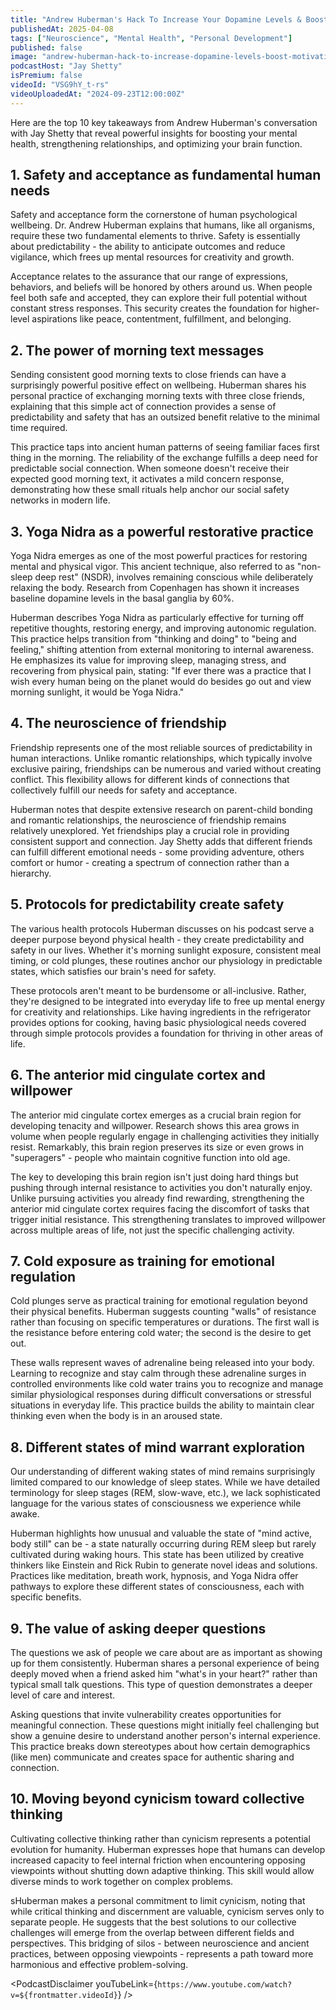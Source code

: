 ```yaml
---
title: "Andrew Huberman's Hack To Increase Your Dopamine Levels & Boost Motivation By 60%"
publishedAt: 2025-04-08
tags: ["Neuroscience", "Mental Health", "Personal Development"]
published: false
image: "andrew-huberman-hack-to-increase-dopamine-levels-boost-motivation.jpg"
podcastHost: "Jay Shetty"
isPremium: false
videoId: "VSG9hY_t-rs"
videoUploadedAt: "2024-09-23T12:00:00Z"
---
```



<PodcastSummaryPageLayout frontmatter={frontmatter}>

Here are the top 10 key takeaways from Andrew Huberman's conversation with Jay Shetty that reveal powerful insights for boosting your mental health, strengthening relationships, and optimizing your brain function.

## 1. Safety and acceptance as fundamental human needs

Safety and acceptance form the cornerstone of human psychological wellbeing. Dr. Andrew Huberman explains that humans, like all organisms, require these two fundamental elements to thrive. Safety is essentially about predictability - the ability to anticipate outcomes and reduce vigilance, which frees up mental resources for creativity and growth.

Acceptance relates to the assurance that our range of expressions, behaviors, and beliefs will be honored by others around us. When people feel both safe and accepted, they can explore their full potential without constant stress responses. This security creates the foundation for higher-level aspirations like peace, contentment, fulfillment, and belonging.

## 2. The power of morning text messages

Sending consistent good morning texts to close friends can have a surprisingly powerful positive effect on wellbeing. Huberman shares his personal practice of exchanging morning texts with three close friends, explaining that this simple act of connection provides a sense of predictability and safety that has an outsized benefit relative to the minimal time required.

This practice taps into ancient human patterns of seeing familiar faces first thing in the morning. The reliability of the exchange fulfills a deep need for predictable social connection. When someone doesn't receive their expected good morning text, it activates a mild concern response, demonstrating how these small rituals help anchor our social safety networks in modern life.

## 3. Yoga Nidra as a powerful restorative practice

Yoga Nidra emerges as one of the most powerful practices for restoring mental and physical vigor. This ancient technique, also referred to as "non-sleep deep rest" (NSDR), involves remaining conscious while deliberately relaxing the body. Research from Copenhagen has shown it increases baseline dopamine levels in the basal ganglia by 60%.

Huberman describes Yoga Nidra as particularly effective for turning off repetitive thoughts, restoring energy, and improving autonomic regulation. This practice helps transition from "thinking and doing" to "being and feeling," shifting attention from external monitoring to internal awareness. He emphasizes its value for improving sleep, managing stress, and recovering from physical pain, stating: "If ever there was a practice that I wish every human being on the planet would do besides go out and view morning sunlight, it would be Yoga Nidra."

## 4. The neuroscience of friendship

Friendship represents one of the most reliable sources of predictability in human interactions. Unlike romantic relationships, which typically involve exclusive pairing, friendships can be numerous and varied without creating conflict. This flexibility allows for different kinds of connections that collectively fulfill our needs for safety and acceptance.

Huberman notes that despite extensive research on parent-child bonding and romantic relationships, the neuroscience of friendship remains relatively unexplored. Yet friendships play a crucial role in providing consistent support and connection. Jay Shetty adds that different friends can fulfill different emotional needs - some providing adventure, others comfort or humor - creating a spectrum of connection rather than a hierarchy.

## 5. Protocols for predictability create safety

The various health protocols Huberman discusses on his podcast serve a deeper purpose beyond physical health - they create predictability and safety in our lives. Whether it's morning sunlight exposure, consistent meal timing, or cold plunges, these routines anchor our physiology in predictable states, which satisfies our brain's need for safety.

These protocols aren't meant to be burdensome or all-inclusive. Rather, they're designed to be integrated into everyday life to free up mental energy for creativity and relationships. Like having ingredients in the refrigerator provides options for cooking, having basic physiological needs covered through simple protocols provides a foundation for thriving in other areas of life.

## 6. The anterior mid cingulate cortex and willpower

The anterior mid cingulate cortex emerges as a crucial brain region for developing tenacity and willpower. Research shows this area grows in volume when people regularly engage in challenging activities they initially resist. Remarkably, this brain region preserves its size or even grows in "superagers" - people who maintain cognitive function into old age.

The key to developing this brain region isn't just doing hard things but pushing through internal resistance to activities you don't naturally enjoy. Unlike pursuing activities you already find rewarding, strengthening the anterior mid cingulate cortex requires facing the discomfort of tasks that trigger initial resistance. This strengthening translates to improved willpower across multiple areas of life, not just the specific challenging activity.

## 7. Cold exposure as training for emotional regulation

Cold plunges serve as practical training for emotional regulation beyond their physical benefits. Huberman suggests counting "walls" of resistance rather than focusing on specific temperatures or durations. The first wall is the resistance before entering cold water; the second is the desire to get out.

These walls represent waves of adrenaline being released into your body. Learning to recognize and stay calm through these adrenaline surges in controlled environments like cold water trains you to recognize and manage similar physiological responses during difficult conversations or stressful situations in everyday life. This practice builds the ability to maintain clear thinking even when the body is in an aroused state.

## 8. Different states of mind warrant exploration

Our understanding of different waking states of mind remains surprisingly limited compared to our knowledge of sleep states. While we have detailed terminology for sleep stages (REM, slow-wave, etc.), we lack sophisticated language for the various states of consciousness we experience while awake.

Huberman highlights how unusual and valuable the state of "mind active, body still" can be - a state naturally occurring during REM sleep but rarely cultivated during waking hours. This state has been utilized by creative thinkers like Einstein and Rick Rubin to generate novel ideas and solutions. Practices like meditation, breath work, hypnosis, and Yoga Nidra offer pathways to explore these different states of consciousness, each with specific benefits.

## 9. The value of asking deeper questions

The questions we ask of people we care about are as important as showing up for them consistently. Huberman shares a personal experience of being deeply moved when a friend asked him "what's in your heart?" rather than typical small talk questions. This type of question demonstrates a deeper level of care and interest.

Asking questions that invite vulnerability creates opportunities for meaningful connection. These questions might initially feel challenging but show a genuine desire to understand another person's internal experience. This practice breaks down stereotypes about how certain demographics (like men) communicate and creates space for authentic sharing and connection.

## 10. Moving beyond cynicism toward collective thinking

Cultivating collective thinking rather than cynicism represents a potential evolution for humanity. Huberman expresses hope that humans can develop increased capacity to feel internal friction when encountering opposing viewpoints without shutting down adaptive thinking. This skill would allow diverse minds to work together on complex problems.

sHuberman makes a personal commitment to limit cynicism, noting that while critical thinking and discernment are valuable, cynicism serves only to separate people. He suggests that the best solutions to our collective challenges will emerge from the overlap between different fields and perspectives. This bridging of silos - between neuroscience and ancient practices, between opposing viewpoints - represents a path toward more harmonious and effective problem-solving.

<PodcastDisclaimer
  youTubeLink={`https://www.youtube.com/watch?v=${frontmatter.videoId}`}
/>

</PodcastSummaryPageLayout>
